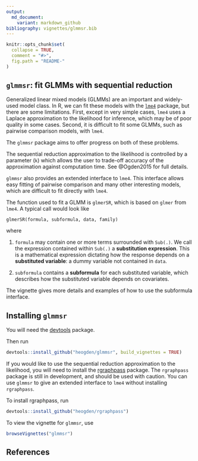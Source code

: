 ```yaml
---
output:
  md_document:
    variant: markdown_github
bibliography: vignettes/glmmsr.bib
---
```


<!-- README.md is generated from README.Rmd. Please edit that file -->

```r
knitr::opts_chunk$set(
  collapse = TRUE,
  comment = "#>",
  fig.path = "README-"
)
```
## `glmmsr`: fit GLMMs with sequential reduction

Generalized linear mixed models (GLMMs) are an important and widely-used model 
class. In R, we can fit these models with the 
[`lme4`](https://github.com/lme4/lme4) package, but there are some
limitations. First, except in very simple cases, `lme4` uses a Laplace 
approximation to the likelihood for inference, which may be of poor quality in 
some cases. Second, it is difficult to fit some GLMMs, such as pairwise 
comparison models, with `lme4`. 

The `glmmsr` package aims to offer progress on both of these problems. 

The sequential reduction approximation to the likelihood 
is controlled by a parameter (`k`) 
which allows the user to trade-off accuracy of the approximation against 
computation time. See @Ogden2015 for full details.

`glmmsr` also provides an extended interface to `lme4`. This
interface allows easy fitting of pairwise comparison and many other interesting 
models, which are difficult to fit directly with `lme4`.

The function used to fit a GLMM is `glmerSR`, which is based on `glmer` from
`lme4`. A typical call would look like
```
glmerSR(formula, subformula, data, family)
```
where

1. `formula` may contain one or more terms surrounded with `Sub(.)`. We call the
expression contained within `Sub(.)` a **substitution expression**. This is a 
mathematical expression dictating how the response depends on a
**substituted variable**: a dummy variable not contained in `data`. 

2. `subformula` contains a **subformula** for each substituted variable, which
describes how the substituted variable depends on covariates.

The vignette gives more details and examples of how to use the subformula 
interface.

## Installing `glmmsr`

You will need the [devtools](https://github.com/hadley/devtools) package.

Then run
```r
devtools::install_github("heogden/glmmsr", build_vignettes = TRUE)
```

If you would like to use the sequential reduction approximation to
the likelihood, you will need to install the 
[rgraphpass](https://github.com/heogden/rgraphpass) package.
The `rgraphpass` package is still in development, and should be used with
caution. You can use `glmmsr` to give an 
extended interface to `lme4` without installing `rgraphpass`.

To install rgraphpass, run
```r
devtools::install_github("heogden/rgraphpass")
```

To view the vignette for `glmmsr`, use
```r
browseVignettes("glmmsr")
```

## References
